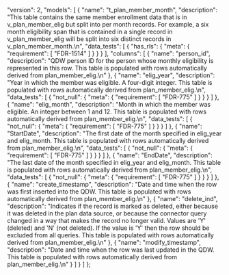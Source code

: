   "version": 2,
  "models": [
    {
      "name": "t_plan_member_month",
      "description": "This table contains the same member enrollment data that is in v_plan_member_elig but split into per month records. For example, a six month eligibility span that is contained in a single record in v_plan_member_elig will be split into six distinct records in v_plan_member_month.\n",
      "data_tests": [
        {
          "has_rls": {
            "meta": {
              "requirement": [
                "FDR-1514"
              ]
            }
          }
        }
      ],
      "columns": [
        {
          "name": "person_id",
          "description": "QDW person ID for the person whose monthly eligibility is represented in this row. This table is populated with rows automatically derived from plan_member_elig.\n"
        },
        {
          "name": "elig_year",
          "description": "Year in which the member was eligible.  A four-digit integer.    This table is populated with rows automatically derived from plan_member_elig.\n",
          "data_tests": [
            {
              "not_null": {
                "meta": {
                  "requirement": [
                    "FDR-775"
                  ]
                }
              }
            }
          ]
        },
        {
          "name": "elig_month",
          "description": "Month in which the member was eligible.  An integer between 1 and 12.    This table is populated with rows automatically derived from plan_member_elig.\n",
          "data_tests": [
            {
              "not_null": {
                "meta": {
                  "requirement": [
                    "FDR-775"
                  ]
                }
              }
            }
          ]
        },
        {
          "name": "StartDate",
          "description": "The first date of the month specified in elig_year and elig_month.    This table is populated with rows automatically derived from plan_member_elig.\n",
          "data_tests": [
            {
              "not_null": {
                "meta": {
                  "requirement": [
                    "FDR-775"
                  ]
                }
              }
            }
          ]
        },
        {
          "name": "EndDate",
          "description": "The last date of the month specified in elig_year and elig_month.    This table is populated with rows automatically derived from plan_member_elig.\n",
          "data_tests": [
            {
              "not_null": {
                "meta": {
                  "requirement": [
                    "FDR-775"
                  ]
                }
              }
            }
          ]
        },
        {
          "name": "create_timestamp",
          "description": "Date and time when the row was first inserted into the QDW.  This table is populated with rows automatically derived from plan_member_elig.\n"
        },
        {
          "name": "delete_ind",
          "description": "Indicates if the record is marked as deleted, either because it was deleted in the plan data source, or because the connector query changed in a way that makes the record no longer valid.  Values are 'Y' (deleted) and 'N' (not deleted).  If the value is 'Y' then the row should be excluded from all queries. This table is populated with rows automatically derived from plan_member_elig.\n"
        },
        {
          "name": "modify_timestamp",
          "description": "Date and time when the row was last updated in the QDW.    This table is populated with rows automatically derived from plan_member_elig.\n"
        }
      ]
    }
  ]
};
